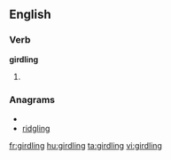 ==English==
===Verb===
'''girdling'''
# {{present participle of|girdle}}

===Anagrams===
* {{alphagram|dggiilnr}}
* [[ridgling#English|ridgling]]

[[fr:girdling]]
[[hu:girdling]]
[[ta:girdling]]
[[vi:girdling]]